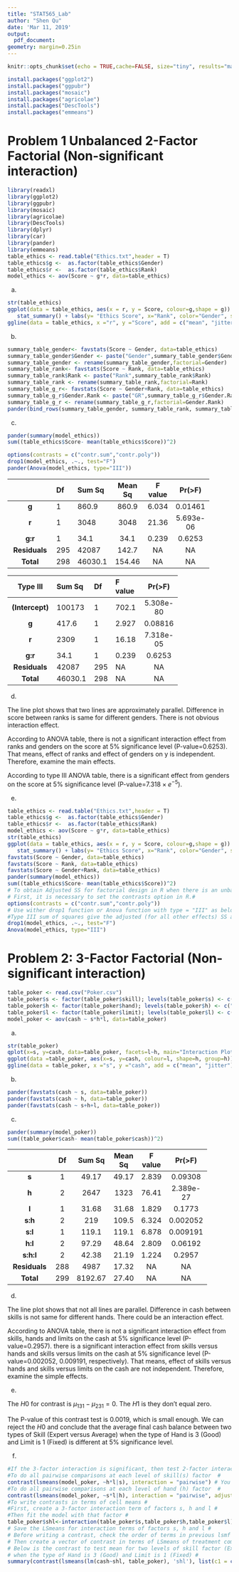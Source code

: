 ```yaml
---
title: "STAT565_Lab"
author: "Shen Qu"
date: 'Mar 11, 2019'
output:
  pdf_document: 
geometry: margin=0.25in
---
```


```r
knitr::opts_chunk$set(echo = TRUE,cache=FALSE, size="tiny", results="markup", tidy=F)
```

```r
install.packages("ggplot2")
install.packages("ggpubr")
install.packages("mosaic")
install.packages("agricolae")
install.packages("DescTools")
install.packages("emmeans")
```

# Problem 1 Unbalanced 2-Factor Factorial (Non-significant interaction)

  \textcolor[rgb]{0.5,0.5,0.5}{Source: R.D. White, Jr. (1999). "Are Women More Ethical? Recent Findings on the Effects of Gender Under Moral Development," Journal of Public Administration Research and Theory, Vol. 9, 3, pp.459-471. Description: Ethics scores for a sample of members of the U.S. Coast Guard by Gender (1=Male, 2=Female) and Rank (1=Officer, 2=Enlisted). Data simulated to match cell means and SDs.}

  \textcolor[rgb]{0.5,0.5,0.5}{Variables/Columns:Gender, 8; Rank, 16; Ethics Score,18-24.}

```r
library(readxl)
library(ggplot2)
library(ggpubr)
library(mosaic)
library(agricolae)
library(DescTools)
library(dplyr)
library(car)
library(pander)
library(emmeans)
table_ethics <- read.table("Ethics.txt",header = T)
table_ethics$g <-  as.factor(table_ethics$Gender)
table_ethics$r <-  as.factor(table_ethics$Rank)
model_ethics <- aov(Score ~ g*r, data=table_ethics)
```

(a)  \textcolor[rgb]{0.5,0.5,0.5}{Plot the data and report the plot here (A plot with data and means of treatment combinations). Do not report code here. Describe the observed relationship between two factors.}

```r
str(table_ethics)
ggplot(data = table_ethics, aes(x = r, y = Score, colour=g,shape = g)) +
   stat_summary() + labs(y= "Ethics Score", x="Rank", color="Gender", shape="Gender")
ggline(data = table_ethics, x ="r", y ="Score", add = c("mean", "jitter"),shape="g",  color ="g", linetype ="g", ylab= "Ethics Score", xlab="Rank")
```


(b)  \textcolor[rgb]{0.5,0.5,0.5}{Obtain the numerical summary for each treatment combination and factor levels separately. Report them here in a tabular form}

```r
summary_table_gender<- favstats(Score ~ Gender, data=table_ethics)
summary_table_gender$Gender <- paste("Gender",summary_table_gender$Gender)
summary_table_gender <- rename(summary_table_gender,factorial=Gender)
summary_table_rank<- favstats(Score ~ Rank, data=table_ethics)
summary_table_rank$Rank <- paste("Rank",summary_table_rank$Rank)
summary_table_rank <- rename(summary_table_rank,factorial=Rank)
summary_table_g_r<- favstats(Score ~ Gender+Rank, data=table_ethics)
summary_table_g_r$Gender.Rank <- paste("GR",summary_table_g_r$Gender.Rank)
summary_table_g_r <- rename(summary_table_g_r,factorial=Gender.Rank)
pander(bind_rows(summary_table_gender, summary_table_rank, summary_table_g_r))
```

(c)  \textcolor[rgb]{0.5,0.5,0.5}{Fit the two-factor factorial model and report the complete ANOVA table here. Do not report code here. The complete ANOVA table should have a row for each of the following: main effects of each treatment, two-factor interaction effects, error and total.Report the adjusted (Type III) SS for each effect because of unbalanced design. Note that, adjusted SS and SSE do not add up to SSTotal}

```r
pander(summary(model_ethics))
sum((table_ethics$Score- mean(table_ethics$Score))^2)

options(contrasts = c("contr.sum","contr.poly"))
drop1(model_ethics, .~., test="F")
pander(Anova(model_ethics, type="III"))
```

 --------------------------------------------------------------
    &nbsp;       Df    Sum Sq      Mean Sq   F value    Pr(>F)   
 --------------- ----- ---------  --------- --------- -----------
      **g**        1    860.9      860.9     6.034     0.01461  

   **r**           1     3048      3048      21.36    5.693e-06 

   **g:r**         1     34.1      34.1      0.239     0.6253   

  **Residuals**   295   42087      142.7      NA         NA     
  
   **Total**      298   46030.1    154.46     NA         NA     
 --------------------------------------------------------------

 ------------------------------------------------------
    Type III       Sum Sq   Df    F value    Pr(>F)   
 ----------------- -------- ----- --------- -----------
  **(Intercept)**   100173    1     702.1    5.308e-80 

   **g**            417.6     1     2.927     0.08816  

   **r**            2309      1     16.18    7.318e-05 

   **g:r**          34.1      1     0.239     0.6253   

   **Residuals**    42087    295     NA         NA     
 
   **Total**       46030.1   298     NA         NA   
 ------------------------------------------------------



(d)  \textcolor[rgb]{0.5,0.5,0.5}{Based on the ANOVA table write your conclusion appropriately. Perform all the necessary tests and report the conclusion along with the p-value. (no need to do pairwise comparison to save the time)}

The line plot shows that two lines are approximately parallel. Difference in score between ranks is same for different genders. There is not obvious interaction effect.

According to ANOVA table, there is not a significant interaction effect from ranks and genders on the score at 5% significance level (P-value=0.6253). That means, effect of ranks and effect of genders on y is independent. Therefore, examine the main effects.

According to type III ANOVA table, there is a significant effect from genders on the score at 5% significance level (P-value=$7.318\times e^{-5}$).

(e)  \textcolor[rgb]{0.5,0.5,0.5}{Report the code here without output.}

```r
table_ethics <- read.table("Ethics.txt",header = T)
table_ethics$g <-  as.factor(table_ethics$Gender)
table_ethics$r <-  as.factor(table_ethics$Rank)
model_ethics <- aov(Score ~ g*r, data=table_ethics)
str(table_ethics)
ggplot(data = table_ethics, aes(x = r, y = Score, colour=g,shape = g)) +
   stat_summary() + labs(y= "Ethics Score", x="Rank", color="Gender", shape="Gender")
favstats(Score ~ Gender, data=table_ethics)
favstats(Score ~ Rank, data=table_ethics)
favstats(Score ~ Gender+Rank, data=table_ethics)
pander(summary(model_ethics))
sum((table_ethics$Score- mean(table_ethics$Score))^2)
# To obtain Adjusted SS for factorial design in R when there is an unbalanced design #
# First, it is necessary to set the contrasts option in R.#
options(contrasts = c("contr.sum","contr.poly"))
# Use wither drop1 function or Anova function with type = "III" as below #
#Type III sum of squares give the adjusted (for all other effects) SS and p values of each effect #
drop1(model_ethics, .~., test="F")
Anova(model_ethics, type="III")
```

# Problem 2: 3-Factor Factorial (Non-significant interaction)

  \textcolor[rgb]{0.5,0.5,0.5}{Results from 3-Factor ANOVA to investigate effects of poker skill (average/expert), poker hand (bad/neutral/good), and bet limit (fixed/none) on winnings. There were 25 individuals in each of 12 combinations (each individual in only one treatment).Use a=0.05}

  \textcolor[rgb]{0.5,0.5,0.5}{Variables/Columns:
Skill: 1=Expert, 2=Average; Hand:1=Bad, 2=Neutral, 3=Good; Limit: 1=Fixed, 2=None; Final Cash Balance (euros)}

```r
table_poker <- read.csv("Poker.csv")
table_poker$s <- factor(table_poker$skill); levels(table_poker$s) <- c("Exp", "Nov")
table_poker$h <- factor(table_poker$hand); levels(table_poker$h) <- c("Bad","Neu","Goo")
table_poker$l <- factor(table_poker$limit); levels(table_poker$l) <- c("Fix","Non")
model_poker <- aov(cash ~ s*h*l, data=table_poker)
```

(a)  \textcolor[rgb]{0.5,0.5,0.5}{Plot the data and report the plot here (A plot with data and means of treatment combinations). Do not report code here.}

```r
str(table_poker)
qplot(x=s, y=cash, data=table_poker, facets=l~h, main="Interaction Plot of Cash Balance",xlab="Skill", ylab="Final cash balance in Euro")+theme_bw()
ggplot(data =table_poker, aes(x=s, y=cash, colour=l, shape=h, group=h))+stat_summary() + labs(y= "Mean Cash Balance", x="Skill", shape="Hand")
ggline(data = table_poker, x ="s", y ="cash", add = c("mean", "jitter"),shape="l",  color ="h", linetype ="h", ylab= "Mean Cash Balance", xlab="Skill")
```


(b)  \textcolor[rgb]{0.5,0.5,0.5}{Obtain the numerical summary for each treatment combination and factor levels separately. Report them here in a tabular form}

```r
pander(favstats(cash ~ s, data=table_poker))
pander(favstats(cash ~ h, data=table_poker))
pander(favstats(cash ~ s+h+l, data=table_poker))
```

(c)  \textcolor[rgb]{0.5,0.5,0.5}{Fit the three-factor factorial model and report the complete ANOVA table here. Do not report code here. The complete ANOVA table should have a row for each of the following: main effects of each treatment, two-factor interaction effects, error and total.}

```r
pander(summary(model_poker))
sum((table_poker$cash- mean(table_poker$cash))^2)
```

  --------------------------------------------------------------
    &nbsp;         Df    Sum Sq    Mean Sq   F value    Pr(>F)   
  --------------- ----- --------- --------- --------- -----------
      **s**        1     49.17     49.17     2.839     0.09308  

   **h**           2     2647      1323      76.41    2.389e-27 

   **l**           1     31.68     31.68     1.829     0.1773   

   **s:h**         2     219       109.5     6.324    0.002052  

   **s:l**         1     119.1     119.1     6.878    0.009191  

   **h:l**         2     97.29     48.64     2.809     0.06192  

   **s:h:l**       2     42.38     21.19     1.224     0.2957   

  **Residuals**   288    4987      17.32      NA         NA     

   **Total**      299    8192.67   27.40     NA         NA       
  --------------------------------------------------------------


(d)  \textcolor[rgb]{0.5,0.5,0.5}{Based on the ANOVA table write your conclusion appropriately. Perform all the necessary tests and report the conclusion along with the p-value.}

The line plot shows that not all lines are parallel. Difference in cash between skills is not same for different hands. There could be an interaction effect.

According to ANOVA table, there is not a significant interaction effect from skills, hands and limits on the cash at 5% significance level (P-value=0.2957). there is a significant interaction effect from skills versus hands and skills versus limits on the cash at 5% significance level (P-value=0.002052, 0.009191, respectively). That means, effect of skills versus hands and skills versus limits on the cash are not independent. Therefore, examine the simple effects.

(e)  \textcolor[rgb]{0.5,0.5,0.5}{Suppose that we want to compare the average final cash balance between two types of Skill (Expert versus Average) when the type of Hand is 3 (Good) and Limit is 1 (Fixed). This is the simple effect contrast we learned in class. Test this contrast and report conclusion with p value.}

The $H0$ for contrast is $\mu_{131}-\mu_{231}=0$. The $H1$ is they don't equal zero.

The P-value of this contrast test is 0.0019, which is small enough. We can reject the $H0$ and conclude that the average final cash balance between two types of Skill (Expert versus Average) when the type of Hand is 3 (Good) and Limit is 1 (Fixed) is different at 5% significance level.

(f)  \textcolor[rgb]{0.5,0.5,0.5}{Report the code here without output.}

```r
#If the 3-factor interaction is significant, then test 2-factor interaction for each level of 3rd factor#
#To do all pairwise comparisons at each level of skill(s) factor  #
contrast(lsmeans(model_poker, ~h*l|s), interaction = "pairwise") # You may use and adjustment method as shown in the next contrast #
#To do all pairwise comparisons at each level of hand (h) factor  #
contrast(lsmeans(model_poker, ~s*l|h), interaction = "pairwise", adjust="bonferroni")
#To write contrasts in terms of cell means #
#First, create a 3-factor interaction term of factors s, h and l #
#Then fit the model with that factor #
table_poker$shl<-interaction(table_poker$s,table_poker$h,table_poker$l)
# Save the LSmeans for interaction terms of factors s, h and l #
# Before writing a contrast, check the order of terms in previous lsmf output #
# Then create a vector of contrast in terms of LSmeans of treatment combinations #
# Below is the contrast to test mean for two levels of skill factor (Expert versus Average) #
# when the type of Hand is 3 (Good) and Limit is 1 (Fixed) #
summary(contrast(lsmeans(lm(cash~shl, table_poker), 'shl'), list(c1 = c(rep(0,4), 1, -1, rep(0,6)))))
```
